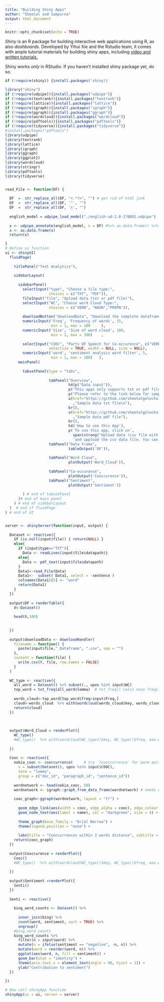 ```yaml
---
title: "Building Shiny Apps"
author: "Sheetal and Sampurna"
output: html_document
---
```


```r
knitr::opts_chunk$set(echo = TRUE)
```

*Shiny* is an R package for building interactive web applications using R, as also *dashboards*. Developed by Yihui Xie and the Rstudio team, it comes with ample tutorial materials for building shiny apps, including [video and written tutorials.](https://shiny.rstudio.com/tutorial/)

Shiny works *only* in RStudio. If you haven't installed shiny package yet, do so. 

```r
if (!require(shiny)) {install.packages('shiny)}
```



```r

library("shiny")
if (!require(udpipe)){install.packages("udpipe")}
if (!require(textrank)){install.packages("textrank")}
if (!require(lattice)){install.packages("lattice")}
if (!require(igraph)){install.packages("igraph")}
if (!require(ggraph)){install.packages("ggraph")}
if (!require(wordcloud)){install.packages("wordcloud")}
if (!require(pdftools)){install.packages("pdftools")}
if (!require(tidyverse)){install.packages("tidyverse")}
#install.packages("pdftools")
library(udpipe)
library(textrank)
library(lattice)
library(igraph)
library(ggraph)
library(ggplot2)
library(wordcloud)
library(stringr)
library(pdftools)
library(tidyverse)


read_File <- function(DF) {
  
  DF  =  str_replace_all(DF, "<.*?>", "") # get rid of html junk 
  DF  =  str_replace_all(DF, '"', "") 
  DF  =  str_replace_all(DF, 'x', "") 
 
  english_model = udpipe_load_model("./english-ud-2.0-170801.udpipe")  # file_model only needed
  
  x <- udpipe_annotate(english_model, x = DF) #%>% as.data.frame() %>% head()
  x <- as.data.frame(x)
  return(x)

}
# Define ui function
ui <- shinyUI(
  fluidPage(
    
    titlePanel("Text Analytics"),
    
    sidebarLayout( 
      
      sidebarPanel(  
        selectInput("type", "Choose a file type:",
                    choices = c("TXT", "PDF")),
        fileInput("file", "Upload data (txt or pdf file)"),
        selectInput("WC", "Choose word Cloud Type:",
                    choices = c("VERB", "NOUN","PROPN")),  
        
        downloadButton("downloadData", "Download the complete dataframe here"),
        numericInput('Freq', 'Frequency of words', 15,
                     min = 1, max = 100     ),
        numericInput('Size', 'Size of word cloud', 100,
                     min = 1, max = 300)    ,
        
        selectInput("COOC", "Parts OF Speech for Co-occurence", c("VERB","NOUN","ADJ","ADV","PROPN"), selected = c("VERB","ADJ","NOUN"), multiple = TRUE,
                    selectize = TRUE, width = NULL, size = NULL),
        numericInput('word', 'sentiment analysis word filter', 5,
                     min = 1, max = 100)   ),
      mainPanel(
        
        tabsetPanel(type = "tabs",
                    
                    tabPanel("Overview",
                             h4(p("Data input")),
                             p("This apps only supports txt or pdf file which will help to read the text data and analyse it. once you upload the file it atleat takes 2-3 mins to process depending on file size",align="justify"),
                             p("Please refer to the link below for sample csv file."),
                             a(href="https://github.com/sheetalgolecha15/First-Shiny/blob/master/hp.txt"
                               ,"Sample data txt file\n"), 
                             br(),
                             a(href="https://github.com/sheetalgolecha15/First-Shiny/blob/master/G.pdf"
                               ,"Sample data pdf file"), 
                             br(),
                             h4('How to use this App'),
                             p('To use this app, click on', 
                               span(strong("Upload data (csv file with header)")),
                               'and uppload the csv data file. You can also change the number of clusters to fit in k-means clustering')),
                    tabPanel("Data Frame", 
                             tableOutput('DF')),
                    
                    tabPanel("Word Cloud",
                             plotOutput('Word_Cloud')),
                    
                    tabPanel("Co-occurance",
                             plotOutput('Cooccurence')),
                    tabPanel("Sentiment",
                             plotOutput('Sentiment'))
                    
        ) # end of tabsetPanel
      )# end of main panel
    ) # end of sidebarLayout
  )  # end if fluidPage
) # end of UI


server <- shinyServer(function(input, output) {
  
  Dataset <- reactive({
    if (is.null(input$file)) { return(NULL) }
    else{
      if (input$type=="TXT"){
        Data <- readLines(input$file$datapath)}
      else{
        Data <- pdf_text(input$file$datapath)
      }
      Data1<-read_File(Data)
      Data1<-  subset( Data1, select = -sentence )
      colnames(Data1)[5] <- "word"
      return(Data1)
    }
  })
  
  output$DF = renderTable({ 
    X<-Dataset()
    
    head(X,100) 
    
    
  })
  
  output$downloadData <- downloadHandler(
    filename = function() {
      paste(input$file,"_Dataframe", ".csv", sep = "")
    },
    content = function(file) {
      write.csv(Y, file, row.names = FALSE)
    }
  )
  
  WC_type <- reactive({
    all_word = Dataset() %>% subset(., upos %in% input$WC) 
    top_word = txt_freq(all_word$lemma)  # txt_freq() calcs noun freqs in desc order
    
    words_cloud<-top_word[top_word$freq>input$Freq,]
    cloud<-words_cloud  %>% with(wordcloud(words_cloud$key, words_cloud$freq, max.words = input$Size))
    return(cloud)
  })
  
  
  
  output$Word_Cloud = renderPlot({
    WC_type()
    #WC_type()  %>% with(wordcloud(WC_type()$key, WC_type()$freq, max.words = size_wc()))
    
  })
  
  Cooc <- reactive({
    nokia_cooc <- cooccurrence(   	# try `?cooccurrence` for parm options
      x = subset(Dataset(), upos %in% input$COOC), 
      term = "lemma", 
      group = c("doc_id", "paragraph_id", "sentence_id"))
    
    wordnetwork <- head(nokia_cooc, 50)
    wordnetwork <- igraph::graph_from_data_frame(wordnetwork) # needs edgelist in first 2 colms.
    
    cooc_graph<-ggraph(wordnetwork, layout = "fr") +  
      
      geom_edge_link(aes(width = cooc, edge_alpha = cooc), edge_colour = "orange") +  
      geom_node_text(aes(label = name), col = "darkgreen", size = 4) +
      
      theme_graph(base_family = "Arial Narrow") +  
      theme(legend.position = "none") +
      
      labs(title = "Cooccurrences within 3 words distance", subtitle = input$COOC)
    return(cooc_graph)
  })
  
  output$Cooccurence = renderPlot({
    Cooc()
    #WC_type()  %>% with(wordcloud(WC_type()$key, WC_type()$freq, max.words = size_wc()))
    
  })
  
  output$Sentiment =renderPlot({
    Senti()
  })
  
  Senti <- reactive({
    
    bing_word_counts <- Dataset() %>%
      
      inner_join(bing) %>%
      count(word, sentiment, sort = TRUE) %>%
      ungroup()
    #bing_word_counts
    bing_word_counts %>%
      filter(n > input$word) %>%
      mutate(n = ifelse(sentiment == "negative", -n, n)) %>%
      mutate(word = reorder(word, n)) %>%
      ggplot(aes(word, n, fill = sentiment)) +
      geom_bar(stat = "identity") +
      theme(axis.text.x = element_text(angle = 90, hjust = 1)) +
      ylab("Contribution to sentiment")
  })
  
})

# Now call shinyApp function
shinyApp(ui = ui, server = server)
```